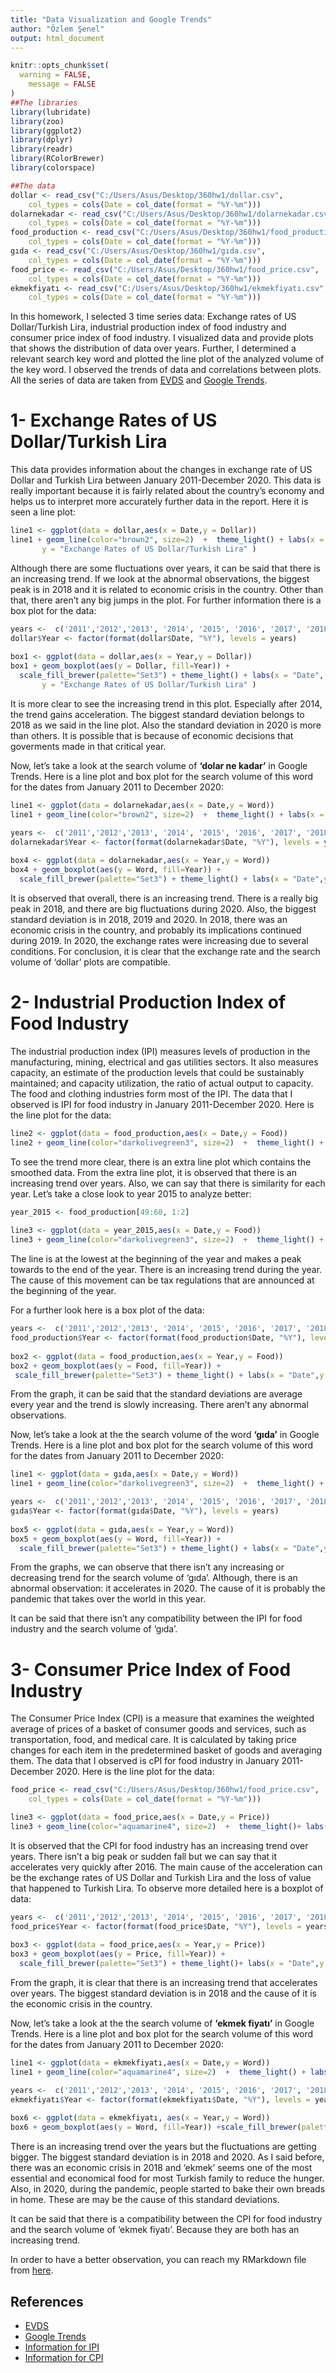 ```yaml
---
title: "Data Visualization and Google Trends"
author: "Özlem Şenel"
output: html_document
---
```


```r
knitr::opts_chunk$set(
  warning = FALSE,
	message = FALSE
)
##The libraries
library(lubridate)
library(zoo)
library(ggplot2)
library(dplyr)
library(readr)
library(RColorBrewer)
library(colorspace)

##The data
dollar <- read_csv("C:/Users/Asus/Desktop/360hw1/dollar.csv", 
    col_types = cols(Date = col_date(format = "%Y-%m")))
dolarnekadar <- read_csv("C:/Users/Asus/Desktop/360hw1/dolarnekadar.csv", 
    col_types = cols(Date = col_date(format = "%Y-%m")))
food_production <- read_csv("C:/Users/Asus/Desktop/360hw1/food_production.csv", 
    col_types = cols(Date = col_date(format = "%Y-%m")))
gıda <- read_csv("C:/Users/Asus/Desktop/360hw1/gıda.csv", 
    col_types = cols(Date = col_date(format = "%Y-%m")))
food_price <- read_csv("C:/Users/Asus/Desktop/360hw1/food_price.csv", 
    col_types = cols(Date = col_date(format = "%Y-%m")))
ekmekfiyatı <- read_csv("C:/Users/Asus/Desktop/360hw1/ekmekfiyatı.csv", 
    col_types = cols(Date = col_date(format = "%Y-%m")))

```
In this homework, I selected 3 time series data: Exchange rates of US Dollar/Turkish Lira, industrial production index of food industry and consumer price index of food industry. I visualized data and provide plots that shows the distribution of data over years. Further, I determined a relevant search key word and plotted the line plot of the analyzed volume of the key word. I observed the trends of data and correlations between plots. All the series of data are taken from [EVDS](https://evds2.tcmb.gov.tr/index.php) and [Google Trends](https://trends.google.com/trends/?geo=US).


# 1- Exchange Rates of US Dollar/Turkish Lira
This data provides information about the changes in exchange rate of US Dollar and Turkish Lira between January 2011-December 2020. This data is really important because it is fairly related about the country's economy and helps us to interpret more accurately further data in the report. Here it is seen a line plot: 

```r
line1 <- ggplot(data = dollar,aes(x = Date,y = Dollar))
line1 + geom_line(color="brown2", size=2)  +  theme_light() + labs(x = "Date",
       y = "Exchange Rates of US Dollar/Turkish Lira" )

```

Although there are some fluctuations over years, it can be said that there is an increasing trend. If we look at the abnormal observations, the biggest peak is in 2018 and it is related to economic crisis in the country. Other than that, there aren't any big jumps in the plot. For further information there is a box plot for the data:

```r
years <-  c('2011','2012','2013', '2014', '2015', '2016', '2017', '2018', '2019', '2020')
dollar$Year <- factor(format(dollar$Date, "%Y"), levels = years)
                      
box1 <- ggplot(data = dollar,aes(x = Year,y = Dollar))
box1 + geom_boxplot(aes(y = Dollar, fill=Year)) +
  scale_fill_brewer(palette="Set3") + theme_light() + labs(x = "Date",
       y = "Exchange Rates of US Dollar/Turkish Lira" )

```

It is more clear to see the increasing trend in this plot. Especially after 2014, the trend gains acceleration. The biggest standard deviation belongs to 2018 as we said in the line plot. Also the standard deviation in 2020 is more than others. It is possible that is because of economic decisions that goverments made in that critical year.

Now, let's take a look at the search volume of **'dolar ne kadar'** in Google Trends. Here is a line plot and box plot for the search volume of this word for the dates from January 2011 to December 2020:

```r
line1 <- ggplot(data = dolarnekadar,aes(x = Date,y = Word))
line1 + geom_line(color="brown2", size=2)  +  theme_light() + labs(x = "Date",y = "Search Volume of the Key Word")
```

```r
years <-  c('2011','2012','2013', '2014', '2015', '2016', '2017', '2018', '2019', '2020')
dolarnekadar$Year <- factor(format(dolarnekadar$Date, "%Y"), levels = years)
                      
box4 <- ggplot(data = dolarnekadar,aes(x = Year,y = Word))
box4 + geom_boxplot(aes(y = Word, fill=Year)) +
  scale_fill_brewer(palette="Set3") + theme_light() + labs(x = "Date",y = "Search Volume of the Key Word")
```

It is observed that overall, there is an increasing trend. There is a really big peak in 2018, and there are big fluctuations during 2020. Also, the biggest standard deviation is in 2018, 2019 and 2020. In 2018, there was an economic crisis in the country, and probably its implications continued during 2019. In 2020, the exchange rates were increasing due to several conditions. For conclusion, it is clear that the exchange rate and the search volume of 'dollar' plots are compatible.

# 2- Industrial Production Index of Food Industry 

 The industrial production index (IPI) measures levels of production in the manufacturing, mining, electrical and gas utilities sectors. It also measures capacity, an estimate of the production levels that could be sustainably maintained; and capacity utilization, the ratio of actual output to capacity. The food and clothing industries form most of the IPI. The data that I observed is IPI for food industry in January 2011-December 2020. Here is the line plot for the data:

```r
line2 <- ggplot(data = food_production,aes(x = Date,y = Food))
line2 + geom_line(color="darkolivegreen3", size=2)  +  theme_light() + geom_smooth(color="black", linetype="longdash", se = FALSE) + labs(x = "Date",y = "Industrial Production Index of Food Industry")

```

To see the trend more clear, there is an extra line plot which contains the smoothed data. From the extra line plot, it is observed that there is an increasing trend over years. Also, we can say that there is similarity for each year. Let's take a close look to year 2015 to analyze better:

```r
year_2015 <- food_production[49:60, 1:2]
                      
line3 <- ggplot(data = year_2015,aes(x = Date,y = Food))
line3 + geom_line(color="darkolivegreen3", size=2)  +  theme_light() + labs(x = "Date",y = "Industrial Production Index of Food Industry in 2015")
```

The line is at the lowest at the beginning of the year and makes a peak towards to the end of the year. There is an increasing trend during the year. The cause of this movement can be tax regulations that are announced at the beginning of the year.

For a further look here is a box plot of the data:

```r
years <-  c('2011','2012','2013', '2014', '2015', '2016', '2017', '2018', '2019', '2020')
food_production$Year <- factor(format(food_production$Date, "%Y"), levels = years)
                      
box2 <- ggplot(data = food_production,aes(x = Year,y = Food))
box2 + geom_boxplot(aes(y = Food, fill=Year)) +
 scale_fill_brewer(palette="Set3") + theme_light() + labs(x = "Date",y = "Industrial Production Index of Food Industry")

```

From the graph, it can be said that the standard deviations are average every year and the trend is slowly increasing. There aren't any abnormal observations.

Now, let's take a look at the the search volume of the word **'gıda'** in Google Trends. Here is a line plot and box plot for the search volume of this word for the dates from January 2011 to December 2020:

```r
line1 <- ggplot(data = gıda,aes(x = Date,y = Word))
line1 + geom_line(color="darkolivegreen3", size=2)  +  theme_light() + labs(x = "Date",y = "Search Volume of the Key Word")
```

```r
years <-  c('2011','2012','2013', '2014', '2015', '2016', '2017', '2018', '2019', '2020')
gıda$Year <- factor(format(gıda$Date, "%Y"), levels = years)
                      
box5 <- ggplot(data = gıda,aes(x = Year,y = Word))
box5 + geom_boxplot(aes(y = Word, fill=Year)) +
  scale_fill_brewer(palette="Set3") + theme_light() + labs(x = "Date",y = "Search Volume of the Key Word")

```

From the graphs, we can observe that there isn't any increasing or decreasing trend for the search volume of 'gıda'. Although, there is an abnormal observation: it accelerates in 2020. The cause of it is probably the pandemic that takes over the world in this year.

It can be said that there isn't any compatibility between the IPI for food industry and the search volume of 'gıda'.

# 3- Consumer Price Index of Food Industry

The Consumer Price Index (CPI) is a measure that examines the weighted average of prices of a basket of consumer goods and services, such as transportation, food, and medical care. It is calculated by taking price changes for each item in the predetermined basket of goods and averaging them. The data that I observed is cPI for food industry in January 2011-December 2020. Here is the line plot for the data:

```r
food_price <- read_csv("C:/Users/Asus/Desktop/360hw1/food_price.csv", 
    col_types = cols(Date = col_date(format = "%Y-%m")))

line3 <- ggplot(data = food_price,aes(x = Date,y = Price))
line3 + geom_line(color="aquamarine4", size=2)  +  theme_light()+ labs(x = "Date",y = "Consumer Price Index of Food Industry")  
```

It is observed that the CPI for food industry has an increasing trend over years. There isn't a big peak or sudden fall but we can say that it accelerates very quickly after 2016. The main cause of the acceleration can be the exchange rates of US Dollar and Turkish Lira and the loss of value that happened to Turkish Lira. To observe more detailed here is a boxplot of data:

```r
years <-  c('2011','2012','2013', '2014', '2015', '2016', '2017', '2018', '2019', '2020')
food_price$Year <- factor(format(food_price$Date, "%Y"), levels = years)
                      
box3 <- ggplot(data = food_price,aes(x = Year,y = Price))
box3 + geom_boxplot(aes(y = Price, fill=Year)) +
  scale_fill_brewer(palette="Set3") + theme_light()+ labs(x = "Date",y = "Consumer Price Index of Food Industry")
```

From the graph, it is clear that there is an increasing trend that accelerates over years. The biggest standard deviation is in 2018 and the cause of it is the economic crisis in the country. 

Now, let's take a look at the the search volume of **'ekmek fiyatı'** in Google Trends. Here is a line plot and box plot for the search volume of this word for the dates from January 2011 to December 2020:

```r
line1 <- ggplot(data = ekmekfiyatı,aes(x = Date,y = Word))
line1 + geom_line(color="aquamarine4", size=2)  +  theme_light() + labs(x = "Date",y = "Search Volume of the Key Word")
```

```r
years <-  c('2011','2012','2013', '2014', '2015', '2016', '2017', '2018', '2019', '2020')
ekmekfiyatı$Year <- factor(format(ekmekfiyatı$Date, "%Y"), levels = years)
                      
box6 <- ggplot(data = ekmekfiyatı, aes(x = Year,y = Word))
box6 + geom_boxplot(aes(y = Word, fill=Year)) +scale_fill_brewer(palette="Set3") + theme_light() + labs(x = "Date",y = "Search Volume of the Key Word")
```

There is an increasing trend over the years but the fluctuations are getting bigger. The biggest standard deviation is in 2018 and 2020. As I said before, there was an economic crisis in 2018 and 'ekmek' seems one of the most essential and economical food for most Turkish family to reduce the hunger. Also, in 2020, during the pandemic, people started to bake their own breads in home. These are may be the cause of this standard deviations.

It can be said that there is a compatibility between the CPI for food industry and the search volume of 'ekmek fiyatı'. Because they are both has an increasing trend.


In order to have a better observation, you can reach  my RMarkdown file from [here](https://bu-ie-360.github.io/spring21-OzlemSenel/Files/360hw1.Rmd).

## References
+ [EVDS](https://evds2.tcmb.gov.tr/index.php)
+ [Google Trends](https://trends.google.com/trends/?geo=US)
+ [Information for IPI](https://www.investopedia.com/terms/i/ipi.asp#:~:text=The%20industrial%20production%20index%20(IPI)%20measures%20levels%20of%20production%20and,the%20end%20of%20every%20March.)
+ [Information for CPI](https://www.investopedia.com/terms/c/consumerpriceindex.asp)